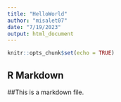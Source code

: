 ---
title: "HelloWorld"
author: "misalet07"
date: "7/19/2023"
output: html_document
---

```{r setup, include=FALSE}
knitr::opts_chunk$set(echo = TRUE)
```

## R Markdown

##This is a markdown file.